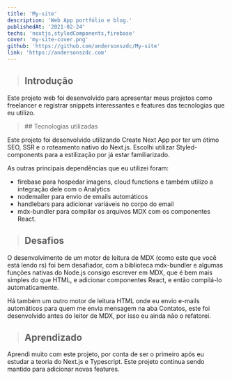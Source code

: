```yaml
---
title: 'My-site'
description: 'Web App portfólio e blog.'
publishedAt: '2021-02-24'
techs: 'nextjs,styledComponents,firebase'
cover: 'my-site-cover.png'
github: 'https://github.com/andersonszdc/My-site'
link: 'https://andersonszdc.com'
---
```


> ## Introdução

Este projeto web foi desenvolvido para apresentar meus projetos como freelancer e registrar snippets interessantes e features das tecnologias que eu utilizo. 

<blockquote className="with-icons">
    ## Tecnologias utilizadas
    <TechIcons techs={['nextjs', 'styledComponents', 'firebase']}/>
</blockquote>

Este projeto foi desenvolvido utilizando Create Next App por ter um ótimo SEO, SSR e o roteamento nativo do Next.js. Escolhi utilizar Styled-components para a estilização por já estar familiarizado.

As outras principais dependências que eu utilizei foram:

- firebase para hospedar imagens, cloud functions e também utilizo a integração dele com o Analytics 
- nodemailer para envio de emails automáticos
- handlebars para adicionar variáveis no corpo do email
- mdx-bundler para compilar os arquivos MDX com os componentes React.

> ## Desafios

O desenvolvimento de um motor de leitura de MDX (como este que você está lendo rs) foi bem desafiador, com a biblioteca mdx-bundler e algumas funções nativas do Node.js consigo escrever em MDX, que é bem mais simples do que HTML, e adicionar componentes React, e então compilá-lo automaticamente.

Há também um outro motor de leitura HTML onde eu envio e-mails automáticos para quem me envia mensagem na aba Contatos, este foi desenvolvido antes do leitor de MDX, por isso eu ainda não o refatorei.

> ## Aprendizado

Aprendi muito com este projeto, por conta de ser o primeiro após eu estudar a teoria do Next.js e Typescript. Este projeto continua sendo mantido para adicionar novas features. 